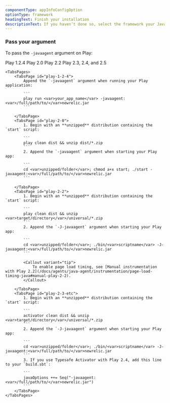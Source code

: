 ```yaml
---
componentType: appInfoConfigOption
optionType: framework 
headingText: Finish your installation
descriptionText: If you haven’t done so, select the framework your Java app is using.
---
```


### Pass your argument

To pass the `-javaagent` argument on Play:

<Tabs>
	<TabsBar>
		<TabsBarItem id="play-1-2-4">Play 1.2.4</TabsBarItem>
		<TabsBarItem id="play-2-0">Play 2.0</TabsBarItem>
		<TabsBarItem id="play-2-2">Play 2.2</TabsBarItem>
		<TabsBarItem id="play-2-3-etc">Play 2.3, 2.4, and 2.5</TabsBarItem>        
	</TabsBar>

	<TabsPages>
		<TabsPage id="play-1-2-4">
            Append the `-javaagent` argument when running your Play application:

            ```
            play run <var>your_app_name</var> -javaagent:<var>/full/path/to/</var>newrelic.jar
            ```

		</TabsPage>
		<TabsPage id="play-2-0">
            1. Begin with an **unzipped** distribution containing the `start` script:

            ```
            play clean dist && unzip dist/*.zip
            ```
            2. Append the `-javaagent` argument when starting your Play app:

            ```
            cd <var>unzipped/folder</var>; chmod a+x start; ./start -javaagent:<var>/full/path/to/</var>newrelic.jar
            ```

		</TabsPage>
		<TabsPage id="play-2-2">
            1. Begin with an **unzipped** distribution containing the `start` script:

            ```
            play clean dist && unzip <var>target/directory</var>/universal/*.zip
            ```
            2. Append the `-J-javaagent` argument when starting your Play app:

            ```
            cd <var>unzipped/folder</var>; ./bin/<var>scriptname</var> -J-javaagent:<var>/full/path/to/</var>newrelic.jar
            ```

            <Callout variant="tip">
                To enable page load timing, see [Manual instrumentation with Play 2.2](/docs/agents/java-agent/instrumentation/page-load-timing-java#manual-play-2-2).
            </Callout>

		</TabsPage>
		<TabsPage id="play-2-3-etc">
            1. Begin with an **unzipped** distribution containing the `start` script:

            ```
            activator clean dist && unzip <var>target/directory</var>/universal/*.zip
            ```
            2. Append the `-J-javaagent` argument when starting your Play app:

            ```
            cd <var>unzipped/folder</var>; ./bin/<var>scriptname</var> -J-javaagent:<var>/full/path/to/</var>newrelic.jar
            ```
            3. If you use Typesafe Activator with Play 2.4, add this line to your `build.sbt`:

            ```
            javaOptions ++= Seq("-javaagent:<var>/full/path/to/</var>newrelic.jar")
            ```
		</TabsPage>        
	</TabsPages>
</Tabs>


